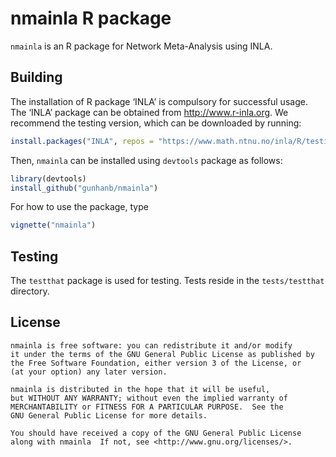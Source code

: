 nmainla R package
===============

`nmainla` is an R package for Network Meta-Analysis using INLA.

Building
--------
The installation of R package 'INLA' is compulsory for successful usage. The 'INLA' package can be obtained from <http://www.r-inla.org>. We recommend the testing version, which can be downloaded by running:

```r
install.packages("INLA", repos = "https://www.math.ntnu.no/inla/R/testing")
```


Then, `nmainla` can be installed using `devtools` package as follows:

```r
library(devtools)
install_github("gunhanb/nmainla")
```

For how to use the package, type

```r
vignette("nmainla")
```


Testing
-------

The `testthat` package is used for testing. Tests reside in the
`tests/testthat` directory. 


License
-------

    nmainla is free software: you can redistribute it and/or modify
    it under the terms of the GNU General Public License as published by
    the Free Software Foundation, either version 3 of the License, or
    (at your option) any later version.

    nmainla is distributed in the hope that it will be useful,
    but WITHOUT ANY WARRANTY; without even the implied warranty of
    MERCHANTABILITY or FITNESS FOR A PARTICULAR PURPOSE.  See the
    GNU General Public License for more details.

    You should have received a copy of the GNU General Public License
    along with nmainla  If not, see <http://www.gnu.org/licenses/>.

